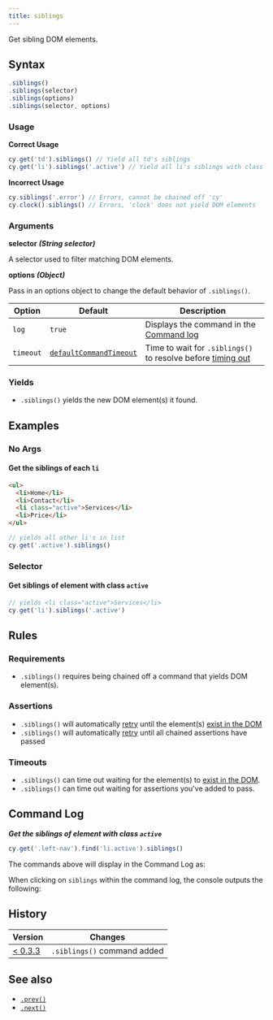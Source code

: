 ```yaml
---
title: siblings
---
```


Get sibling DOM elements.

## Syntax

```javascript
.siblings()
.siblings(selector)
.siblings(options)
.siblings(selector, options)
```

### Usage

**<Icon name="check-circle" color="green"></Icon> Correct Usage**

```javascript
cy.get('td').siblings() // Yield all td's siblings
cy.get('li').siblings('.active') // Yield all li's siblings with class '.active'
```

**<Icon name="exclamation-triangle" color="red"></Icon> Incorrect Usage**

```javascript
cy.siblings('.error') // Errors, cannot be chained off 'cy'
cy.clock().siblings() // Errors, 'clock' does not yield DOM elements
```

### Arguments

**<Icon name="angle-right"></Icon> selector** **_(String selector)_**

A selector used to filter matching DOM elements.

**<Icon name="angle-right"></Icon> options** **_(Object)_**

Pass in an options object to change the default behavior of `.siblings()`.

| Option    | Default                                                              | Description                                                                              |
| --------- | -------------------------------------------------------------------- | ---------------------------------------------------------------------------------------- |
| `log`     | `true`                                                               | Displays the command in the [Command log](/guides/core-concepts/cypress-app#Command-Log) |
| `timeout` | [`defaultCommandTimeout`](/guides/references/configuration#Timeouts) | Time to wait for `.siblings()` to resolve before [timing out](#Timeouts)                 |

### Yields [<Icon name="question-circle"/>](/guides/core-concepts/introduction-to-cypress#Subject-Management)

- `.siblings()` yields the new DOM element(s) it found.

## Examples

### No Args

#### Get the siblings of each `li`

```html
<ul>
  <li>Home</li>
  <li>Contact</li>
  <li class="active">Services</li>
  <li>Price</li>
</ul>
```

```javascript
// yields all other li's in list
cy.get('.active').siblings()
```

### Selector

#### Get siblings of element with class `active`

```javascript
// yields <li class="active">Services</li>
cy.get('li').siblings('.active')
```

## Rules

### Requirements [<Icon name="question-circle"/>](/guides/core-concepts/introduction-to-cypress#Chains-of-Commands)

- `.siblings()` requires being chained off a command that yields DOM
element(s).

### Assertions [<Icon name="question-circle"/>](/guides/core-concepts/introduction-to-cypress#Assertions)

- `.siblings()` will automatically
[retry](/guides/core-concepts/retry-ability) until the element(s)
[exist in the DOM](/guides/core-concepts/introduction-to-cypress#Default-Assertions)</li><li>`.siblings()`
will automatically [retry](/guides/core-concepts/retry-ability) until all
chained assertions have passed

### Timeouts [<Icon name="question-circle"/>](/guides/core-concepts/introduction-to-cypress#Timeouts)

- `.siblings()` can time out waiting for the element(s) to
[exist in the DOM](/guides/core-concepts/introduction-to-cypress#Default-Assertions).</li><li>`.siblings()`
can time out waiting for assertions you've added to pass.

## Command Log

**_Get the siblings of element with class `active`_**

```javascript
cy.get('.left-nav').find('li.active').siblings()
```

The commands above will display in the Command Log as:

<DocsImage src="/img/api/siblings/find-siblings-of-dom-elements-to-test.png" alt="Command Log siblings" ></DocsImage>

When clicking on `siblings` within the command log, the console outputs the
following:

<DocsImage src="/img/api/siblings/console-log-of-sibling-elements.png" alt="Console Log siblings" ></DocsImage>

## History

| Version                                       | Changes                     |
| --------------------------------------------- | --------------------------- |
| [< 0.3.3](/guides/references/changelog#0-3-3) | `.siblings()` command added |

## See also

- [`.prev()`](/api/commands/prev)
- [`.next()`](/api/commands/next)
